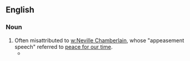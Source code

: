==English==

===Noun===
{{en-noun|sg=[[peace]] [[in]] [[our]] [[time]]|-}}

# Often misattributed to [[w:Neville Chamberlain]], whose "appeasement speech" referred to [[peace for our time]].
#*{{quote-book|title=[[w:Book of Common Prayer]]|passage=Priest: Give '''peace in our time''', O Lord; / Answer: Because there is none other that fighteth for us, but only thou, O God.}}